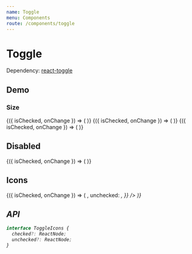 ```yaml
---
name: Toggle
menu: Components
route: /components/toggle
---
```




# Toggle

Dependency: [react-toggle](https://github.com/aaronshaf/react-toggle)

## Demo

### Size

<Playground>
  <Container>
    <ToggleDemo>
      {({ isChecked, onChange }) => (
        <Toggle size="small" isChecked={isChecked} onChange={onChange} />
      )}
    </ToggleDemo>
    <ToggleDemo>
      {({ isChecked, onChange }) => (
        <Toggle size="medium" isChecked={isChecked} onChange={onChange} />
      )}
    </ToggleDemo>
    <ToggleDemo>
      {({ isChecked, onChange }) => (
        <Toggle size="large" isChecked={isChecked} onChange={onChange} />
      )}
    </ToggleDemo>
  </Container>
</Playground>

## Disabled

<Playground>
  <ToggleDemo>
    {({ isChecked, onChange }) => (
      <Toggle isDisabled isChecked={isChecked} onChange={onChange} />
    )}
  </ToggleDemo>
</Playground>

## Icons

<Playground>
  <ToggleDemo>
    {({ isChecked, onChange }) => (
      <Toggle
        isChecked={isChecked}
        onChange={onChange}
        icons={{
          checked: <i className="fas fa-heart" />,
          unchecked: <i className="fas fa-heart-broken" />,
        }}
      />
    )}
  </ToggleDemo>
</Playground>

## API

<Props of={Toggle} />

```ts
interface ToggleIcons {
  checked?: ReactNode;
  unchecked?: ReactNode;
}
```
